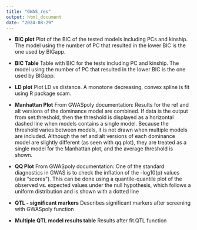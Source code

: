 ```yaml
---
title: "GWAS_res"
output: html_document
date: "2024-08-29"
---
```


* **BIC plot**
Plot of the BIC of the tested models including PCs and kinship. The model using the number of PC that resulted in the lower BIC is the one used by BIGapp. 
 
* **BIC Table**
Table with BIC for the tests including PC and kinship. The model using the number of PC that resulted in the lower BIC is the one used by BIGapp. 
 
* **LD plot**
Plot LD vs distance. A monotone decreasing, convex spline is fit using R package scam. 
 
* **Manhattan Plot**
From GWASpoly documentation: Results for the ref and alt versions of the dominance model are combined. If data is the output from set.threshold, then the threshold is displayed as a horizontal dashed line when models contains a single model. Because the threshold varies between models, it is not drawn when multiple models are included. Although the ref and alt versions of each dominance model are slightly different (as seen with qq.plot), they are treated as a single model for the Manhattan plot, and the average threshold is shown. 
 
* **QQ Plot** 
From GWASpoly documentation: One of the standard diagnostics in GWAS is to check the inflation of the -log10(p) values (aka “scores”). This can be done using a quantile-quantile plot of the observed vs. expected values under the null hypothesis, which follows a uniform distribution and is shown with a dotted line 
 
* **QTL - significant markers**
Describes significant markers after screening with GWASpoly function 
 
* **Multiple QTL model results table** 
Results after fit.QTL function 
